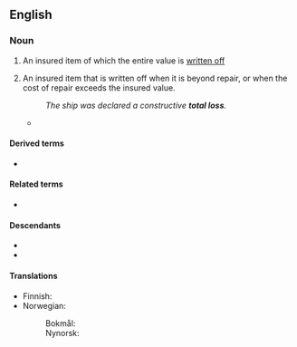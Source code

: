 ==English==

===Noun===
{{en-noun}}

# {{lb|en|accounting}} An insured item of which the entire value is [[write off|written off]]
# {{qual|insurance}} An insured item that is written off when it is beyond repair, or when the cost of repair exceeds the insured value.
#: ''The ship was declared a constructive '''total loss'''.''
#* {{quote-journal
|en
|date=August 18, 1866
|title=LAST NEWS OF ANNA BISHOP
|journal=The Musical World
|url=https://archive.org/details/sim_musical-world_1866-08-18_44_33/
|location=[[London]]
|volume=44
|issue=33
|oclc=317141877
|page=521
|pageurl=https://archive.org/details/sim_musical-world_1866-08-18_44_33/page/521
|text=Intelligence has been received at Hong Kong of the '''total loss''' of the ship Libelle while on a voyage to that port from San Francisco, having on board a valuable cargo and specie to the extent of £76,000 in dollars, and a number of passengers, among whom were Madame Anna Bishop, Miss Phelan, Mr. M. Schrutz, and Mr. Charles Lascelles, of the English Opera Company, who, with other artists, were on a musical tour. The ship was cast away on the night of the 4th of March, on an uninhabited and dangerous reef called Wake Island, in the China Seas.}}

====Derived terms====
* {{sense|to cause total loss}} {{l|en|total}}

====Related terms====
* {{l|en|write-off}}

====Descendants====
* {{desc|nl|total loss}}
* {{desc|he|טוטל לוס|tr=totál los}}

====Translations====
{{trans-top|insured item written off}}
* Finnish: {{t+|fi|tuhoutunut}} {{qualifier|adjective}}
* Norwegian:
*: Bokmål: {{t|nb|totaltap|n}}
*: Nynorsk: {{t|nn|totaltap|n}}
{{trans-mid}}
{{trans-bottom}}